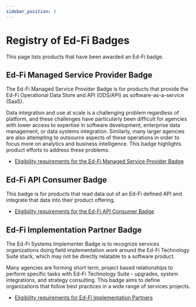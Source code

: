 ```yaml
---
sidebar_position: 3
---
```



# Registry of Ed-Fi Badges

This page lists products that have been awarded an Ed-Fi badge.

## Ed-Fi Managed Service Provider Badge

The Ed-Fi Managed Service Provider Badge is for products that provide the
Ed-Fi Operational Data Store and API (ODS/API) as software-as-a-service (SaaS).

Data integration and use at scale is a challenging problem regardless of
platform, and these challenges have particularly been difficult for agencies
with lower access to expertise in software development, enterprise data
management, or data systems integration. Similarly, many larger agencies are
also attempting to outsource aspects of these operations in order to focus more
on analytics and business intelligence. This badge highlights product efforts
to address these problems.

* [Eligibility requirements for the Ed-Fi Managed Service Provider Badge](./available-badges/ed-fi-managed-ods-api-platform-badge.md)

<BadgingTable badges={badgeData.managedODSAPI} />

## Ed-Fi API Consumer Badge

This badge is for products that read data out of an Ed-Fi defined API and
integrate that data into their product offering.

* [Eligibility requirements for the Ed-Fi API Consumer Badge](./available-badges/ed-fi-api-consumer-badge.md)

<BadgingTable badges={badgeData.apiConsumer} />

## Ed-Fi Implementation Partner Badge

The Ed-Fi Systems Implementer Badge is to recognize services organizations
doing field implementation work around the Ed-Fi Technology Suite stack, which may not
be directly relatable to a software product.

Many agencies are forming short term, project based relationships to perform
specific tasks with Ed-Fi Technology Suite - upgrades, system integrations, and
strategy consulting. This badge aims to define organizations that follow best
practices in a wide range of services projects.

* [Eligibility requirements for Ed-Fi Implementation Partners](./available-badges/ed-fi-implementation-partner-badge.md)

<BadgingTable badges={badgeData.implementationPartner} />
